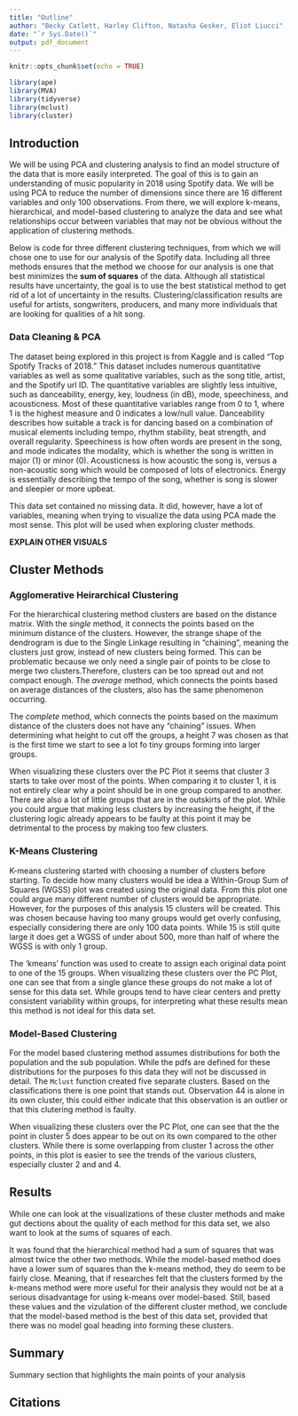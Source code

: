 ```yaml
---
title: "Outline"
author: "Becky Catlett, Harley Clifton, Natasha Gesker, Eliot Liucci"
date: "`r Sys.Date()`"
output: pdf_document
---
```


```r
knitr::opts_chunk$set(echo = TRUE)
```

```r
library(ape)
library(MVA)
library(tidyverse)
library(mclust)
library(cluster)
```

## Introduction

We will be using PCA and clustering analysis to find an model structure of the data that is more easily interpreted. The goal of this is to gain an understanding of music popularity in 2018 using Spotify data. We will be using PCA to reduce the number of dimensions since there are 16 different variables and only 100 observations. From there, we will explore k-means, hierarchical, and model-based clustering to analyze the data and see what relationships occur between variables that may not be obvious without the application of clustering methods.

Below is code for three different clustering techniques, from which we will chose one to use for our analysis of the Spotify data. Including all three methods ensures that the method we choose for our analysis is one that best minimizes the **sum of squares** of the data. Although all statistical results have uncertainty, the goal is to use the best statistical method to get rid of a lot of uncertainty in the results. Clustering/classification results are useful for artists, songwriters, producers, and many more individuals that are looking for qualities of a hit song.

### Data Cleaning & PCA

The dataset being explored in this project is from Kaggle and is called "Top Spotify Tracks of 2018." This dataset includes numerous quantitative variables as well as some qualitative variables, such as the song title, artist, and the Spotify url ID. The quantitative variables are slightly less intuitive, such as danceability, energy, key, loudness (in dB), mode, speechiness, and acousticness. Most of these quantitative variables range from 0 to 1, where 1 is the highest measure and 0 indicates a low/null value. Danceability describes how suitable a track is for dancing based on a combination of musical elements including tempo, rhythm stability, beat strength, and overall regularity. Speechiness is how often words are present in the song, and mode indicates the modality, which is whether the song is written in major (1) or minor (0). Acousticness is how acoustic the song is, versus a non-acoustic song which would be composed of lots of electronics. Energy is essentially describing the tempo of the song, whether is song is slower and sleepier or more upbeat. 

This data set contained no missing data. It did, however, have a lot of variables, meaning when trying to visualize the data using PCA made the most sense. This plot will be used when exploring cluster methods.

**EXPLAIN OTHER VISUALS**

## Cluster Methods

### Agglomerative Heirarchical Clustering

For the hierarchical clustering method clusters are based on the distance matrix. With the *single* method, it connects the points based on the minimum distance of the clusters. However, the strange shape of the dendrogram is due to the Single Linkage resulting in "chaining", meaning the clusters just grow, instead of new clusters being formed. This can be problematic because we only need a single pair of points to be close to merge two clusters.Therefore, clusters can be too spread out and not compact enough. The *average* method, which connects the points based on average distances of the clusters, also has the same phenomenon occurring.

The *complete* method, which connects the points based on the maximum distance of the clusters does not have any "chaining" issues. When determining what height to cut off the groups, a height 7 was chosen as that is the first time we start to see a lot fo tiny groups forming into larger groups.

When visualizing these clusters over the PC Plot it seems that cluster 3 starts to take over most of the points. When comparing it to cluster 1, it is not entirely clear why a point should be in one group compared to another. There are also a lot of little groups that are in the outskirts of the plot. While you could argue that making less clusters by increasing the height, if the clustering logic already appears to be faulty at this point it may be detrimental to the process by making too few clusters.

### K-Means Clustering

K-means clustering started with choosing a number of clusters before starting. To decide how many clusters would be idea a Within-Group Sum of Squares (WGSS) plot was created using the original data. From this plot one could argue many different number of clusters would be appropriate. However, for the purposes of this analysis 15 clusters will be created. This was chosen because having too many groups would get overly confusing, especially considering there are only 100 data points. While 15 is still quite large it does get a WGSS of under about 500, more than half of where the WGSS is with only 1 group.

The 'kmeans' function was used to create to assign each original data point to one of the 15 groups. When visualizing these clusters over the PC Plot, one can see that from a single glance these groups do not make a lot of sense for this data set. While groups tend to have clear centers and pretty consistent variability within groups, for interpreting what these results mean this method is not ideal for this data set.

### Model-Based Clustering

For the model based clustering method assumes distributions for both the population and the sub population. While the pdfs are defined for these distributions for the purposes fo this data they will not be discussed in detail. The `Mclust` function created five separate clusters. Based on the classifications there is one point that stands out. Observation 44 is alone in its own cluster, this could either indicate that this observation is an outlier or that this clutering method is faulty.

When visualizing these clusters over the PC Plot, one can see that the the point in cluster 5 does appear to be out on its own compared to the other clusters. While there is some overlapping from cluster 1 across the other points, in this plot is easier to see the trends of the various clusters, especially cluster 2 and and 4.

## Results

While one can look at the visualizations of these cluster methods and make gut dections about the quality of each method for this data set, we also want to look at the sums of squares of each.

It was found that the hierarchical method had a sum of squares that was almost twice the other two methods. While the model-based method does have a lower sum of squares than the k-means method, they do seem to be fairly close. Meaning, that if researches felt that the clusters formed by the k-means method were more useful for their analysis they would not be at a serious disadvantage for using k-means over model-based. Still, based these values and the vizulation of the different cluster method, we conclude that the model-based method is the best of this data set, provided that there was no model goal heading into forming these clusters.

## Summary

Summary section that highlights the main points of your analysis



## Citations